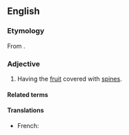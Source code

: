 ==English==

===Etymology===
From {{etyl|grc|en}} {{m|grc|ἄκανθος||acanthus}}{{suffix|en||carpous}}.

===Adjective===
{{en-adj}}

# {{lb|en|botany}} Having the [[fruit]] covered with [[spine]]s.

====Related terms====
{{rel3|en|acanthous}}

====Translations====
{{trans-top|having the fruit covered with spines}}
* French: {{t|fr|acanthocarpe}}
{{trans-mid}}
{{trans-bottom}}